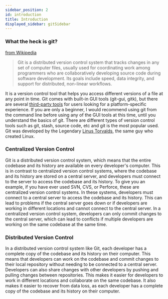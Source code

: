```yaml
---
sidebar_position: 2
id: introduction
title: Introduction
displayed_sidebar: gitSidebar
---
```


### What the heck is git?

[from Wikipedia](https://en.wikipedia.org/wiki/Git)

> Git is a distributed version control system that tracks changes in any set of computer files, usually used for coordinating work among programmers who are collaboratively developing source code during software development. Its goals include speed, data integrity, and support for distributed, non-linear workflows.

It is a version control tool that helps you access different versions of a file at any point in time. Git comes with built-in GUI tools (git-gui, gitk), but there are several [third-party tools](https://git-scm.com/downloads/guis) for users looking for a platform-specific experience. If you are only a beginner, I would recommend using git from the command line before using any of the GUI tools at this time, until you understand the basics of git. There are different types of version control tools such as git, stash, source code, etc and git is the most popular used. Git was developed by the Legendary [Linus Torvalds](https://github.com/torvalds?tab=overview&from=2023-11-01&to=2023-11-04), the same guy who created Linux.

### Centralized Version Control

Git is a distributed version control system, which means that the entire codebase and its history are available on every developer's computer. This is in contrast to centralized version control systems, where the codebase and its history are stored on a central server, and developers must connect to the server to access the codebase and its history.
To give you an example, if you have ever used SVN, CVS, or Perforce, these are centralized version control systems. In these systems, developers must connect to a central server to access the codebase and its history. This can lead to problems if the central server goes down or if developers are working in different locations and cannot connect to the central server. In a centralized version control system, developers can only commit changes to the central server, which can lead to conflicts if multiple developers are working on the same codebase at the same time.

### Distributed Version Control

In a distributed version control system like Git, each developer has a complete copy of the codebase and its history on their computer. This means that developers can work on the codebase and commit changes to their local repository without needing to be connected to a central server. Developers can also share changes with other developers by pushing and pulling changes between repositories. This makes it easier for developers to work in different locations and collaborate on the same codebase. It also makes it easier to recover from data loss, as each developer has a complete copy of the codebase and its history on their computer.
